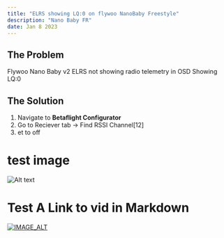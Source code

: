 ```yaml
---
title: "ELRS showing LQ:0 on flywoo NanoBaby Freestyle"
description: "Nano Baby FR"
date: Jan 8 2023
---
```

## The Problem
Flywoo Nano Baby v2 ELRS not showing radio telemetry in OSD
Showing LQ:0

## The Solution
1. Navigate to **Betaflight Configurator**
2. Go to Reciever tab -> Find RSSI Channel[12] 
3. et to off

# test image
![Alt text](https://isaiahbaker.xyz/images/12.jpg "a title")

# Test A Link to vid in Markdown
[![IMAGE_ALT](https://youtu.be/dwegkN6N0Y0)](https://youtu.be/dwegkN6N0Y0)